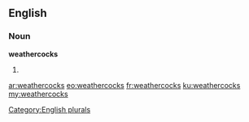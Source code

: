 ==English==

===Noun===
'''weathercocks'''

# {{plural of|[[weathercock]]}}

[[Category:English plurals]]

[[ar:weathercocks]]
[[eo:weathercocks]]
[[fr:weathercocks]]
[[ku:weathercocks]]
[[my:weathercocks]]